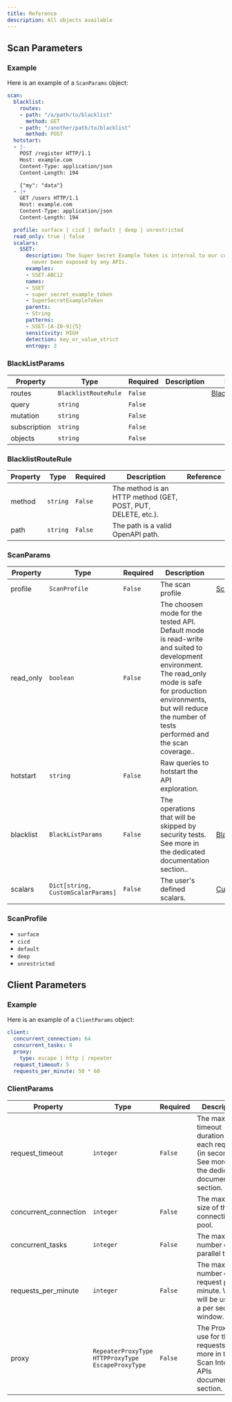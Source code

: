 ```yaml
---
title: Reference
description: All objects available
---
```



## Scan Parameters

### Example

Here is an example of a `ScanParams` object:

```yaml
scan:
  blacklist:
    routes:
    - path: "/a/path/to/blacklist"
      method: GET
    - path: "/another/path/to/blacklist"
      method: POST
  hotstart:
  - |-
    POST /register HTTP/1.1
    Host: example.com
    Content-Type: application/json
    Content-Length: 194

    {"my": "data"}
  - |+
    GET /users HTTP/1.1
    Host: example.com
    Content-Type: application/json
    Content-Length: 194

  profile: surface | cicd | default | deep | unrestricted
  read_only: true | false
  scalars:
    SSET:
      description: The Super Secret Example Token is internal to our company and should
        never been exposed by any APIs.
      examples:
      - SSET-ABC12
      names:
      - SSET
      - super_secret_example_token
      - SuperSecretExampleToken
      parents:
      - String
      patterns:
      - SSET-[A-Z0-9]{5}
      sensitivity: HIGH
      detection: key_or_value_strict
      entropy: 2

```


### <a id="BlackListParams"></a>BlackListParams

| Property   | Type       | Required | Description | Reference |
|------------|------------|-----|-------------|-----------|
| routes | `BlacklistRouteRule` | `False` |  | [BlacklistRouteRule](#BlacklistRouteRule) |
| query | `string` | `False` |  |  |
| mutation | `string` | `False` |  |  |
| subscription | `string` | `False` |  |  |
| objects | `string` | `False` |  |  |


### <a id="BlacklistRouteRule"></a>BlacklistRouteRule

| Property   | Type       | Required | Description | Reference |
|------------|------------|-----|-------------|-----------|
| method | `string` | `False` | The method is an HTTP method (GET, POST, PUT, DELETE, etc.). |  |
| path | `string` | `False` | The path is a valid OpenAPI path. |  |


### <a id="ScanParams"></a>ScanParams

| Property   | Type       | Required | Description | Reference |
|------------|------------|-----|-------------|-----------|
| profile | `ScanProfile` | `False` | The scan profile | [ScanProfile](#ScanProfile) |
| read_only | `boolean` | `False` | The choosen mode for the tested API. Default mode is read-write and suited to development environment. The read_only mode is safe for production environments, but will reduce the number of tests performed and the scan coverage.. |  |
| hotstart | `string` | `False` | Raw queries to hotstart the API exploration. |  |
| blacklist | `BlackListParams` | `False` | The operations that will be skipped by security tests. See more in the dedicated documentation section.. | [BlackListParams](#BlackListParams) |
| scalars | `Dict[string, CustomScalarParams]` | `False` | The user&#39;s defined scalars. | [CustomScalarParams](#CustomScalarParams) |





### <a id="ScanProfile"></a>ScanProfile

- `surface`
- `cicd`
- `default`
- `deep`
- `unrestricted`



## Client Parameters

### Example

Here is an example of a `ClientParams` object:

```yaml
client:
  concurrent_connection: 64
  concurrent_tasks: 8
  proxy:
    type: escape | http | repeater
  request_timeout: 5
  requests_per_minute: 50 * 60
```


### <a id="ClientParams"></a>ClientParams

| Property   | Type       | Required | Description | Reference |
|------------|------------|-----|-------------|-----------|
| request_timeout | `integer` | `False` | The maximum timeout duration for each request (in seconds). See more in the dedicated documentation section. |  |
| concurrent_connection | `integer` | `False` | The maximum size of the connections pool. |  |
| concurrent_tasks | `integer` | `False` | The maximum number of parallel tasks. |  |
| requests_per_minute | `integer` | `False` | The maximum number of request per minute. Which will be used on a per second window. |  |
| proxy | `RepeaterProxyType HTTPProxyType EscapeProxyType` | `False` | The Proxy to use for the requests. See more in the Scan Internal APIs documentation section. |  |

